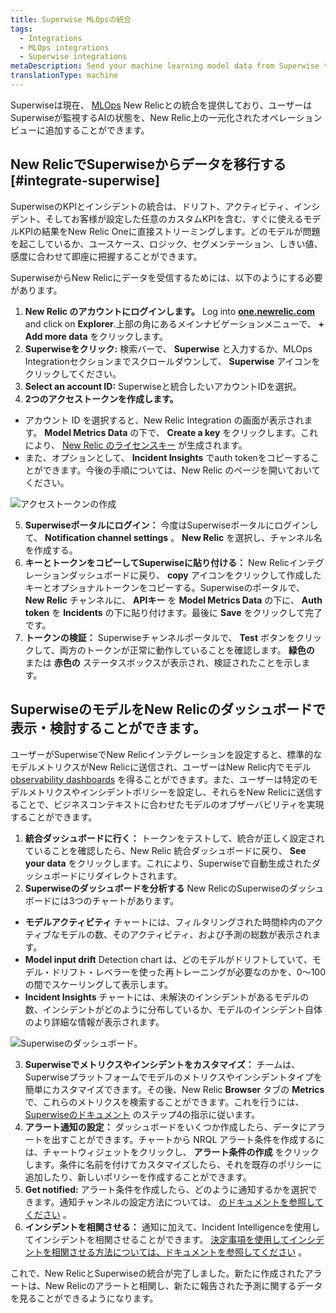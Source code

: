 ```yaml
---
title: Superwise MLOpsの統合
tags:
  - Integrations
  - MLOps integrations
  - Superwise integrations
metaDescription: Send your machine learning model data from Superwise to New Relic to understand your model's performance.
translationType: machine
---
```


Superwiseは現在、 [MLOps](/docs/alerts-applied-intelligence/mlops/get-started/intro-mlops/) New Relicとの統合を提供しており、ユーザーはSuperwiseが監視するAIの状態を、New Relic上の一元化されたオペレーションビューに追加することができます。

## New RelicでSuperwiseからデータを移行する [#integrate-superwise]

SuperwiseのKPIとインシデントの統合は、ドリフト、アクティビティ、インシデント、そしてお客様が設定した任意のカスタムKPIを含む、すぐに使えるモデルKPIの結果をNew Relic Oneに直接ストリーミングします。どのモデルが問題を起こしているか、ユースケース、ロジック、セグメンテーション、しきい値、感度に合わせて即座に把握することができます。

SuperwiseからNew Relicにデータを受信するためには、以下のようにする必要があります。

1. **New Relic のアカウントにログインします。** Log into **[one.newrelic.com](https://one.newrelic.com)** and click on **Explorer**.上部の角にあるメインナビゲーションメニューで、 **+ Add more data** をクリックします。
2. **Superwiseをクリック:** 検索バーで、 **Superwise** と入力するか、MLOps Integrationセクションまでスクロールダウンして、 **Superwise** アイコンをクリックしてください。
3. **Select an account ID:** Superwiseと統合したいアカウントIDを選択。
4. **2つのアクセストークンを作成します。**

* アカウント ID を選択すると、New Relic Integration の画面が表示されます。 **Model Metrics Data** の下で、 **Create a key** をクリックします。これにより、 [New Relic のライセンスキー](/docs/apis/intro-apis/new-relic-api-keys/#ingest-license-key) が生成されます。
* また、オプションとして、 **Incident Insights** でauth tokenをコピーすることができます。今後の手順については、New Relic のページを開いておいてください。

![アクセストークンの作成](./images/superwise01.png "アクセストークンの作成")

5. **Superwiseポータルにログイン：** 今度はSuperwiseポータルにログインして、 **Notification channel settings** 。 **New Relic** を選択し、チャンネル名を作成する。
6. **キーとトークンをコピーしてSuperwiseに貼り付ける：** New Relicインテグレーションダッシュボードに戻り、 **copy** アイコンをクリックして作成したキーとオプショナルトークンをコピーする。Superwiseのポータルで、 **New Relic** チャンネルに、 **APIキー** を **Model Metrics Data** の下に、 **Auth token** を **Incidents** の下に貼り付けます。最後に **Save** をクリックして完了です。
7. **トークンの検証：** Superwiseチャンネルポータルで、 **Test** ボタンをクリックして、両方のトークンが正常に動作していることを確認します。 **緑色の** または **赤色の** ステータスボックスが表示され、検証されたことを示します。

## SuperwiseのモデルをNew Relicのダッシュボードで表示・検討することができます。

ユーザーがSuperwiseでNew Relicインテグレーションを設定すると、標準的なモデルメトリクスがNew Relicに送信され、ユーザーはNew Relic内でモデル [observability dashboards](/docs/query-your-data/explore-query-data/dashboards/introduction-dashboards/) を得ることができます。また、ユーザーは特定のモデルメトリクスやインシデントポリシーを設定し、それらをNew Relicに送信することで、ビジネスコンテキストに合わせたモデルのオブザーバビリティを実現することができます。

1. **統合ダッシュボードに行く：** トークンをテストして、統合が正しく設定されていることを確認したら、New Relic 統合ダッシュボードに戻り、 **See your data** をクリックします。これにより、Superwiseで自動生成されたダッシュボードにリダイレクトされます。
2. **Superwiseのダッシュボードを分析する** New RelicのSuperwiseのダッシュボードには3つのチャートがあります。

* **モデルアクティビティ** チャートには、フィルタリングされた時間枠内のアクティブなモデルの数、そのアクティビティ、および予測の総数が表示されます。
* **Model input drift** Detection chart は、どのモデルがドリフトしていて、モデル・ドリフト・レベラーを使った再トレーニングが必要なのかを、0～100の間でスケーリングして表示します。
* **Incident Insights** チャートには、未解決のインシデントがあるモデルの数、インシデントがどのように分布しているか、モデルのインシデント自体のより詳細な情報が表示されます。

![Superwiseのダッシュボード。](./images/superwise2.png "スーパーワイズのダッシュボード")

3. **Superwiseでメトリクスやインシデントをカスタマイズ：** チームは、Superwiseプラットフォームでモデルのメトリクスやインシデントタイプを簡単にカスタマイズできます。その後、New Relic **Browser** タブの **Metrics** で、これらのメトリクスを検索することができます。これを行うには、 [Superwiseのドキュメント](https://docs.superwise.ai/docs/new-relic#4-customize-metrics-and-incidents-you-would-like-to-send) のステップ4の指示に従います。
4. **アラート通知の設定：** ダッシュボードをいくつか作成したら、データにアラートを出すことができます。チャートから NRQL アラート条件を作成するには、チャートウィジェットをクリックし、 **アラート条件の作成** をクリックします。条件に名前を付けてカスタマイズしたら、それを既存のポリシーに追加したり、新しいポリシーを作成することができます。
5. **Get notified:** アラート条件を作成したら、どのように通知するかを選択できます。通知チャンネルの設定方法については、 [のドキュメントを参照してください](/docs/alerts-applied-intelligence/new-relic-alerts/alert-notifications/notification-channels-control-where-send-alerts/) 。
6. **インシデントを相関させる：** 通知に加えて、Incident Intelligenceを使用してインシデントを相関させることができます。 [決定事項を使用してインシデントを相関させる方法については、ドキュメントを参照してください](/docs/alerts-applied-intelligence/applied-intelligence/incident-intelligence/change-applied-intelligence-correlation-logic-decisions/) 。

これで、New RelicとSuperwiseの統合が完了しました。新たに作成されたアラートは、New Relicのアラートと相関し、新たに報告された予測に関するデータを見ることができるようになります。